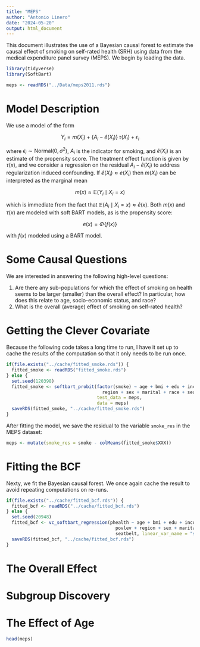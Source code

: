 ```yaml
---
title: "MEPS"
author: "Antonio Linero"
date: "2024-05-20"
output: html_document
---
```


This document illustrates the use of a Bayesian causal forest to estimate the
causal effect of smoking on self-rated health (SRH) using data from the medical
expenditure panel survey (MEPS). We begin by loading the data.

```r
library(tidyverse)
library(SoftBart)

meps <- readRDS("../Data/meps2011.rds")
```

# Model Description

We use a model of the form

$$
  Y_i = m(X_i) + \{A_i - \widehat e(X_i)\} \, \tau(X_i) + \epsilon_i
$$

where $\epsilon_i \sim \text{Normal}(0, \sigma^2)$, $A_i$ is the indicator for
smoking, and $\widehat e(X_i)$ is an estimate of the propensity score. The
treatment effect function is given by $\tau(x)$, and we consider a regression on
the residual $A_i - \widehat e(X_i)$ to address regularization induced
confounding. If $\widehat e(X_i) \approx e(X_i)$ then $m(X_i)$ can be
interpreted as the marginal mean

$$
  m(x) \approx \mathbb E(Y_i \mid X_i = x)
$$

which is immediate from the fact that
$\mathbb E(A_i \mid X_i = x) \approx \widehat e(x)$. Both $m(x)$ and $\tau(x)$
are modeled with soft BART models, as is the propensity score:

$$
  e(x) = \Phi\left\{f(x)\right\}
$$

with $f(x)$ modeled using a BART model. 

# Some Causal Questions

We are interested in answering the following high-level questions:

1. Are there any sub-populations for which the effect of smoking on health seems
   to be larger (smaller) than the overall effect? In particular, how does this
   relate to age, socio-economic status, and race?
2. What is the overall (average) effect of smoking on self-rated health?

# Getting the Clever Covariate

Because the following code takes a long time to run, I have it set up to cache
the results of the computation so that it only needs to be run once.

```r
if(file.exists("../cache/fitted_smoke.rds")) {
  fitted_smoke <- readRDS("fitted_smoke.rds")
} else {
  set.seed(120398)
  fitted_smoke <- softbart_probit(factor(smoke) ~ age + bmi + edu + income + povlev + 
                                    region + sex + marital + race + seatbelt, 
                                  test_data = meps,
                                  data = meps)  
  saveRDS(fitted_smoke, "../cache/fitted_smoke.rds")
}
```

After fitting the model, we save the residual to the variable `smoke_res` in the
MEPS dataset:

```r
meps <- mutate(smoke_res = smoke - colMeans(fitted_smoke$XXX))
```

# Fitting the BCF

Nexty, we fit the Bayesian causal forest. We once again cache the result
to avoid repeating computations on re-runs.

```r
if(file.exists("../cache/fitted_bcf.rds")) {
  fitted_bcf <- readRDS("../cache/fitted_bcf.rds")
} else {
  set.seed(20948)
  fitted_bcf <- vc_softbart_regression(phealth ~ age + bmi + edu + income + 
                                         povlev + region + sex + marital + race + 
                                         seatbelt, linear_var_name = "smoke_res")
  saveRDS(fitted_bcf, "../cache/fitted_bcf.rds")
}

```

# The Overall Effect

# Subgroup Discovery

# The Effect of Age

```r
head(meps)
```
